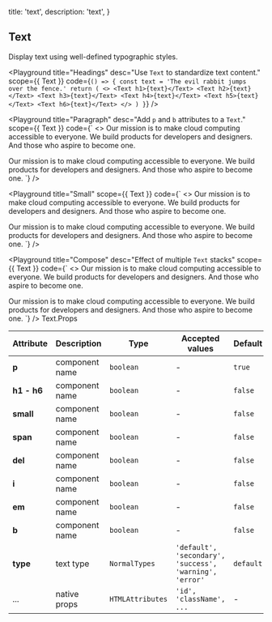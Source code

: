 
  title: 'text',
  description: 'text',
}

## Text

Display text using well-defined typographic styles.

<Playground
  title="Headings"
  desc="Use `Text` to standardize text content."
  scope={{ Text }}
  code={`
() => {
  const text = 'The evil rabbit jumps over the fence.'
  return (
    <>
      <Text h1>{text}</Text>
      <Text h2>{text}</Text>
      <Text h3>{text}</Text>
      <Text h4>{text}</Text>
      <Text h5>{text}</Text>
      <Text h6>{text}</Text>
    </>
  )
}
`} />

<Playground
  title="Paragraph"
  desc="Add `p` and `b` attributes to a `Text`."
  scope={{ Text }}
  code={`
<>
  <Text p>
   Our mission is to make cloud computing accessible to everyone. We build products for developers and designers. And those who aspire to become one.
  </Text>

  <Text p b>
   Our mission is to make cloud computing accessible to everyone. We build products for developers and designers. And those who aspire to become one.
  </Text>
</>
`} />

<Playground
  title="Small"
  scope={{ Text }}
  code={`
<>
  <Text small>
   Our mission is to make cloud computing accessible to everyone. We build products for developers and designers. And those who aspire to become one.
  </Text>

  <Text small b>
   Our mission is to make cloud computing accessible to everyone. We build products for developers and designers. And those who aspire to become one.
  </Text>
</>
`} />

<Playground
  title="Compose"
  desc="Effect of multiple `Text` stacks"
  scope={{ Text }}
  code={`
<>
  <Text p>
   Our mission is to make cloud computing accessible to everyone. We build products for developers and designers. And those who aspire to become one.
  </Text>

  <Text>
    <Text small del>Our mission is to make cloud computing accessible to everyone.</Text>
    <Text small b>We build products for developers and designers. And those who aspire to become one.</Text>
  </Text>
</>
`} />

<Attributes edit="/pages/docs/components/text.mdx">
<Attributes.Title>Text.Props</Attributes.Title>

| Attribute | Description | Type | Accepted values | Default
| ---------- | ---------- | ---- |  -------------- | ------ |
| **p** | component name | `boolean` | - | `true` |
| **h1 - h6** | component name | `boolean` | - | `false` |
| **small** | component name | `boolean` | - | `false` |
| **span** | component name | `boolean` | - | `false` |
| **del** | component name | `boolean` | - | `false` |
| **i** | component name | `boolean` | - | `false` |
| **em** | component name | `boolean` | - | `false` |
| **b** | component name | `boolean` | - | `false` |
| **type** | text type | `NormalTypes` | `'default', 'secondary', 'success', 'warning', 'error'` | `default` |
| ... | native props | `HTMLAttributes` | `'id', 'className', ...` | - |

</Attributes>


